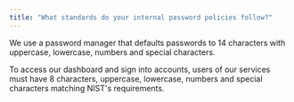 ```yaml
---
title: "What standards do your internal password policies follow?"
---
```


We use a password manager that defaults passwords to 14 characters with uppercase, lowercase, numbers and special characters.

To access our dashboard and sign into accounts, users of our services must have 8 characters, uppercase, lowercase, numbers and special characters matching NIST's requirements.
